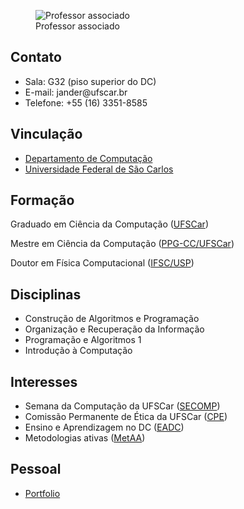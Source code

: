 <!-- # Jander Moreira {.unlisted} -->

::: {.grid}
:::


::: {.grid}

::: {.g-col-4}
![Professor associado](jander.jpg)

:::

::: {.g-col-4}
## Contato

- Sala: G32 (piso superior do DC)
- E-mail: jander@ufscar.br
- Telefone: +55 (16) 3351-8585

## Vinculação

- [Departamento de Computação](https://www.dc.ufscar.br){target="_blank"}
- [Universidade Federal de São Carlos](https://www.ufscar.br){target="_blank"}

## Formação

Graduado em Ciência da Computação ([UFSCar](https://www.ufscar.br){target="_blank"})

Mestre em Ciência da Computação ([PPG-CC/UFSCar](https://www.ppgcc.ufscar.br){target="_blank"})

Doutor em Física Computacional ([IFSC/USP](https://www.ifsc.usp.br){target="_blank"})
:::

::: {.g-col-4}
## Disciplinas

- Construção de Algoritmos e Programação
- Organização e Recuperação da Informação
- Programação e Algoritmos\ 1
- Introdução à Computação

## Interesses

- Semana da Computação da UFSCar ([SECOMP](https://www.secompufscar.com.br){target="_blank"})
- Comissão Permanente de Ética da UFSCar ([CPE](https://www.cpe.ufscar.br){target="_blank"})
- Ensino e Aprendizagem no DC ([EADC](https://eadc.ufscar.br){target="_blank"})
- Metodologias ativas ([MetAA](https://www.metaa.ufscar.br){target="_blank"})

## Pessoal


- [Portfolio](./portfolio.qmd)

:::

:::